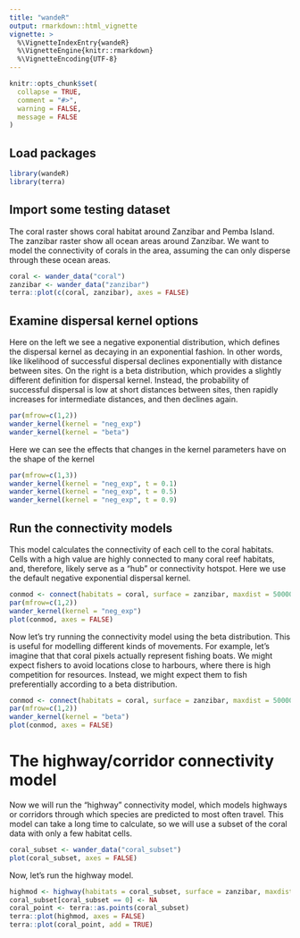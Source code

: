 ```yaml
---
title: "wandeR"
output: rmarkdown::html_vignette
vignette: >
  %\VignetteIndexEntry{wandeR}
  %\VignetteEngine{knitr::rmarkdown}
  %\VignetteEncoding{UTF-8}
---
```


```r
knitr::opts_chunk$set(
  collapse = TRUE,
  comment = "#>",
  warning = FALSE, 
  message = FALSE
)
```

## Load packages
```r
library(wandeR)
library(terra)
```

## Import some testing dataset
The coral raster shows coral habitat around Zanzibar and Pemba Island.
The zanzibar raster show all ocean areas around Zanzibar.
We want to model the connectivity of corals in the area, assuming the can only
disperse through these ocean areas.
```r
coral <- wander_data("coral")
zanzibar <- wander_data("zanzibar")
terra::plot(c(coral, zanzibar), axes = FALSE)
```

## Examine dispersal kernel options
Here on the left we see a negative exponential distribution, which defines the dispersal kernel as decaying in
an exponential fashion. In other words, like likelihood of successful dispersal declines exponentially with distance between sites.
On the right is a beta distribution, which provides a slightly different definition for dispersal kernel.
Instead, the probability of successful dispersal is low at short distances between sites, then rapidly increases for intermediate
distances, and then declines again.
```r
par(mfrow=c(1,2))
wander_kernel(kernel = "neg_exp")
wander_kernel(kernel = "beta")
```

Here we can see the effects that changes in the kernel parameters have on the shape of the kernel
```r
par(mfrow=c(1,3))
wander_kernel(kernel = "neg_exp", t = 0.1)
wander_kernel(kernel = "neg_exp", t = 0.5)
wander_kernel(kernel = "neg_exp", t = 0.9)
```

## Run the connectivity models
This model calculates the connectivity of each cell to the coral habitats. 
Cells with a high value are highly connected to many coral reef habitats,
and, therefore, likely serve as a "hub" or connectivity hotspot. Here we use the
default negative exponential dispersal kernel.
```r
conmod <- connect(habitats = coral, surface = zanzibar, maxdist = 50000, kernel = "neg_exp", nthreads = 1)
par(mfrow=c(1,2))
wander_kernel(kernel = "neg_exp")
plot(conmod, axes = FALSE)
```

Now let's try running the connectivity model using the beta distribution. This 
is useful for modelling different kinds of movements. For example, let's imagine
that that coral pixels actually represent fishing boats. We might expect fishers
to avoid locations close to harbours, where there is high competition for 
resources. Instead, we might expect them to fish preferentially according to a
beta distribution.
```r
conmod <- connect(habitats = coral, surface = zanzibar, maxdist = 50000, kernel = "beta", nthreads = 1)
par(mfrow=c(1,2))
wander_kernel(kernel = "beta")
plot(conmod, axes = FALSE)
```

# The highway/corridor connectivity model
Now we will run the "highway" connectivity model, which models highways or corridors 
through which species are predicted to most often travel. This model can take a
long time to calculate, so we will use a subset of the coral data with only a few
habitat cells.
```r
coral_subset <- wander_data("coral_subset")
plot(coral_subset, axes = FALSE)
```

Now, let's run the highway model.
```r
highmod <- highway(habitats = coral_subset, surface = zanzibar, maxdist = 200000, nthreads = 1)
coral_subset[coral_subset == 0] <- NA
coral_point <- terra::as.points(coral_subset)
terra::plot(highmod, axes = FALSE)
terra::plot(coral_point, add = TRUE)
```



